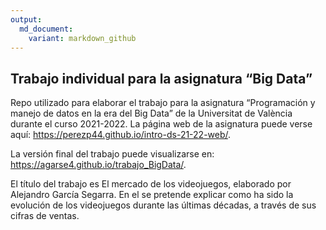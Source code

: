 ```yaml
---
output: 
  md_document:
    variant: markdown_github
---
```


## Trabajo individual para la asignatura "Big Data"



Repo utilizado para elaborar el trabajo para la asignatura "Programación y manejo de datos en la era del Big Data" de la Universitat de València durante el curso 2021-2022. La página web de la asignatura puede verse aquí: <https://perezp44.github.io/intro-ds-21-22-web/>.


La versión final del trabajo puede visualizarse en: <https://agarse4.github.io/trabajo_BigData/>. 



El título del trabajo es El mercado de los videojuegos, elaborado por Alejandro García Segarra.  En el se pretende explicar como ha sido la evolución de los videojuegos durante las últimas décadas, a través de sus cifras de ventas. 



